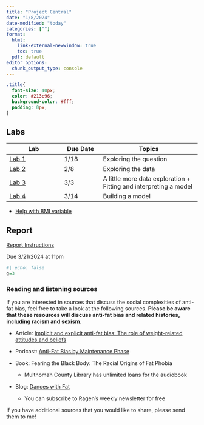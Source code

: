 ```yaml
---
title: "Project Central"
date: "1/8/2024"
date-modified: "today"
categories: [""]
format: 
  html:
    link-external-newwindow: true
    toc: true
  pdf: default
editor_options: 
  chunk_output_type: console
---
```


```css
.title{
  font-size: 40px;
  color: #213c96;
  background-color: #fff;
  padding: 0px;
}
```

## Labs

| Lab                                    | Due Date | Topics                                                            |
|---------------------|---------------|-------------------------------------|
| [Lab 1](/labs/Lab_01.qmd)              | 1/18     | Exploring the question                                            |
| [Lab 2](/labs/Lab_02.qmd)              | 2/8      | Exploring the data                                                |
| [Lab 3](/labs/Lab_03_work.qmd)         | 3/3      | A little more data exploration + Fitting and interpreting a model |
| [Lab 4](/labs/Lab_04_instructions.qmd) | 3/14     | Building a model                                                  |

-   [Help with BMI variable](/labs/BMI_help.qmd)

## Report

[Report Instructions](/labs/Project_report_instructions.qmd)

Due 3/21/2024 at 11pm

```r
#| echo: false
g=3
```

### Reading and listening sources

If you are interested in sources that discuss the social complexities of anti-fat bias, feel free to take a look at the following sources. **Please be aware that these resources will discuss anti-fat bias and related histories, including racism and sexism.**

-   Article: [Implicit and explicit anti-fat bias: The role of weight-related attitudes and beliefs](./resources/Implicit_anti_fat.pdf)

-   Podcast: [Anti-Fat Bias by Maintenance Phase](https://maintenancephase.buzzsprout.com/1411126/6524683-anti-fat-bias)

-   Book: Fearing the Black Body: The Racial Origins of Fat Phobia

    -   Multnomah County Library has unlimited loans for the audiobook

-   Blog: [Dances with Fat](https://danceswithfat.org/)

    -   You can subscribe to Ragen's weekly newsletter for free

If you have additional sources that you would like to share, please send them to me!
